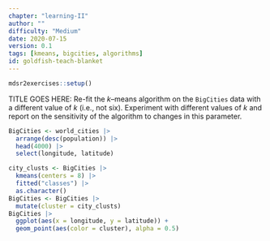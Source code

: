 ```yaml
---
chapter: "learning-II"
author: ""
difficulty: "Medium"
date: 2020-07-15 
version: 0.1
tags: [kmeans, bigcities, algorithms]
id: goldfish-teach-blanket
---
```


```r
mdsr2exercises::setup()
```

TITLE GOES HERE: Re-fit the $k$--means algorithm on the `BigCities` data with a different value of $k$ (i.e., not six). Experiment with different values of $k$ and report on the sensitivity of the algorithm to changes in this parameter. 

<!--begin-answer-->
```r
BigCities <- world_cities |>
  arrange(desc(population)) |>
  head(4000) |>
  select(longitude, latitude)

city_clusts <- BigCities |>
  kmeans(centers = 8) |>
  fitted("classes") |>
  as.character()
BigCities <- BigCities |> 
  mutate(cluster = city_clusts)
BigCities |> 
  ggplot(aes(x = longitude, y = latitude)) +
  geom_point(aes(color = cluster), alpha = 0.5)
```
<!--end-answer-->


